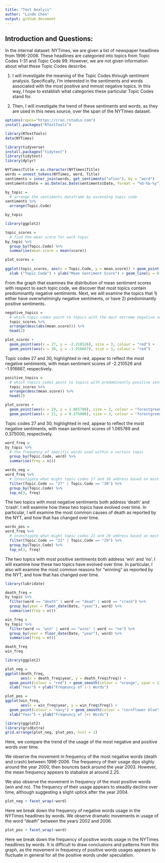 ```yaml
---
title: "Text Analyis"
author: "Linde Chen"
output: github_document
---
```


## Introduction and Questions:

In the internal dataset: NYTimes, we are given a list of newspaper headlines from 1996-2006. These headlines are categoried into topics from Topic Codes 1-31 and Topic Code 99. However, we are not given information about what these Topic Codes describe. 

1. I will investigate the meaning of the Topic Codes through sentiment analysis. Specifically, I'm interested in the sentiments and words associated with the most positive and mmost negative topics. In this way, I hope to establish what categories these particular Topic Codes stand for. 

2. Then, I will investigate the trend of these sentiments and words, as they are used in this news source, over the span of the NYTimes dataset. 

```r
options(repos="https://cran.rstudio.com")
install.packages("RTextTools")

library(RTextTools)
data(NYTimes)
```

```r
library(tidyverse)
install.packages("tidytext")
library(tidytext)
library(dplyr)
```

```r
NYTimes$Title = as.character(NYTimes$Title)
words = unnest_tokens(NYTimes, word, Title)
sentiments = inner_join(words, get_sentiments("afinn"), by = "word")
sentiments$Date = as.Date(as.Date(sentiments$Date, format = "%d-%b-%y"), format = "%y-%b-%d")
```

```r
by_topic = 
  # arrange the sentiments dataframe by ascending topic code
sentiments %>%
  arrange(Topic.Code)

by_topic
```

```r
library(ggplot2)

topic_scores = 
  # find the mean score for each topic 
by_topic %>%
  group_by(Topic.Code) %>%
  summarise(mean.score = mean(score))
```

```r
plot_scores = 
  
ggplot(topic_scores, aes(x = Topic.Code, y = mean.score)) + geom_point(colour = "blue") +
  xlab ("Topic Code") + ylab("Mean Sentiment Score") + geom_line(y = 0, colour = "navy")
```


From the graph that examines the distribution of mean sentiment scores with respect to each topic code, we discover that most topics contain predominantly negative sentiments. Next, we will examine the topics that 1) either have overwhelmingly negative sentiments, or have 2) predominantly positive sentiments. 

```r
negative_topics = 
  # which topic codes point to topics with the most extreme negative sentiments?
  topic_scores %>% 
  arrange(desc(abs(mean.score))) %>%
  head(2)
```

```r
plot_scores + 
  geom_point(aes(x = 27, y = -2.210526), size = 3, colour = "red") +
  geom_point(aes(x = 30, y = -1.916667), size = 3, colour = "red")
```

Topic codes 27 and 30, highlighted in red, appear to reflect the most negative sentiments, with mean sentiment scores of -2.210526	and -1.916667, respectively.	

```r
positive_topics = 
  # which topics codes point to topics with predominantly positive sentiments?
  topic_scores %>%
  arrange(desc(mean.score)) %>%
  head(2)
```

```r
plot_scores + 
  geom_point(aes(x = 29, y = 1.065789), size = 3, colour = "forestgreen") +
  geom_point(aes(x = 21, y = 0.375000), size = 3, colour = "forestgreen")
```

Topic codes 27 and 30, highlighted in red, appear to reflect the most negative sentiments, with mean sentiment scores of 1.065789 and 0.375000, respectively. 

```r
word_freq = 
by_topic %>%
  # the frequency of specific words used within a certain topic
  group_by(Topic.Code, word) %>%
  summarise(freq = n())
```

```r
words_neg = 
word_freq %>%
  # investigate what might topic codes 27 and 30 address based on most frequent words used in subject
  filter(Topic.Code == "27" | Topic.Code == "30") %>%
  group_by(Topic.Code) %>%
  top_n(3, freq)
```

The two topics with most negative sentiments both address 'death' and 'crash'. I will examine how these two topics have evolved over time. In particular, I will examine the most common causes of death as reported by the NYT, and how that has changed over time. 

```r
words_pos = 
word_freq %>%
  # investigate what might topic codes 21 and 29 address based on most frequent words used in subject
  filter(Topic.Code == "21" | Topic.Code == "29") %>%
  group_by(Topic.Code) %>%
  top_n(3, freq)
```

The two topics with most positive sentiments both address 'win' and 'no'. I will examine how these two topics have evolved over time. In particular, I also will examine the most common reasons for "winning" as reported by the NYT, and how that has changed over time.

```r
library(lubridate)

death_freq = 
by_topic %>%
  filter(word == "death" | word == "dead" | word == "crash") %>%
  group_by(year = floor_date(Date, "year"), word) %>%
  summarise(freq = n())

win_freq = 
by_topic %>%
  filter(word == "win" | word == "wins" | word == "no") %>%
  group_by(year = floor_date(Date, "year"), word) %>%
  summarise(freq = n())
```

```r
death_freq
win_freq
```

```r
library(ggplot2)

plot_neg = 
ggplot(death_freq, 
       aes(x = death_freq$year, y = death_freq$freq)) + 
  geom_point(colour = "red") + geom_smooth(colour = "orange", span = 1) +
  xlab("Year") + ylab("Freqeuncy of (-) Words") 
```

```r
plot_pos = 
ggplot(win_freq, 
       aes(x = win_freq$year, y = win_freq$freq)) + 
  geom_point(colour = "navy") + geom_smooth(colour = "cornflower blue", span = 1) +
  xlab("Year") + ylab("Freqeuncy of (+) Words")
```

```r
library(ggplot2)
library(gridExtra)
grid.arrange(plot_neg, plot_pos, ncol = 1)
```

Here, we compare the trend of the usage of the most negative and positive words over time. 

We observe the movement in frequency of the most negative words (death and crash) between 1996-2006. The frequency of their usage dips slighly around the year 2000, then bounces back around the year 2003. However, the mean frequency appears to stabalize at around 2.25. 

We also observe the movement in frequency of the most positive words (win and no). The frequency of their usage appears to steadily decline over time, although suggesting a slight uptick after the year 2004. 

```r
plot_neg + facet_wrap(~word)
```

Here we break down the frequency of negative words usage in the NYTimes headlines by words. We observe dramatic movements in usage of the word "death" between the years 2002 and 2006.

```r
plot_pos + facet_wrap(~word)
```

Here we break down the frequency of positive words usage in the NYTimes headlines by words. It is difficult to draw conclusions and patterns from this graph, as the movement in frequency of positive words usages appears to fluctuate in general for all the positive words under speculation. 
